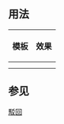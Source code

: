 {{Documentation subpage}}
<!-- Categories and interwikis go at the bottom of this page. -->
== 用法 ==
{| class="wikitable"
! 模板 !! 效果
|-
|{{tlx|Declined}} || {{Declined}}
|-
|{{tlx|Declined|自定义信息}} || {{Declined|自定义信息}}
|}

== 参见 ==
{{Template:Done/See_also}}

<includeonly>
<!-- ADD CATEGORIES BELOW THIS LINE -->
[[Category:訊息圖示模板|駁回]]

</includeonly>
